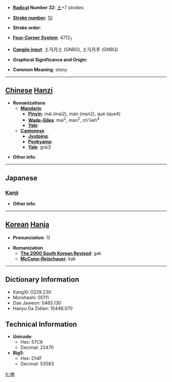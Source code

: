 * '''[[Wiktionary:Chinese radical index| Radical]] Number 32''': [[Wiktionary:Chinese radical index 土|土]]+7 strokes

* '''[[Wiktionary:Chinese total strokes index|Stroke number]]''': [[Wiktionary:Chinese total strokes index 10|10]]

* '''Stroke order''': 

* '''[[Wiktionary:Chinese four corner index|Four-Corner System]]''': 4712<sub>7</sub>

* '''[[Wiktionary:Chinese Cangjie index|Cangjie input]]''': 土弓月土 (GNBG), 土弓月手 (GNBQ)

* '''Graphical Significance and Origin''': 

* '''Common Meaning''': stony

----

== [[Chinese]] [[Hanzi]] ==

* '''Romanizations'''
** '''[[Mandarin]]'''
*** '''[[Pinyin]]''': mái (mai2), mán (man2), què (que4)
*** '''[[Wade-Giles]]''': mai<sup>2</sup>, man<sup>2</sup>, ch'üeh<sup>4</sup>
*** '''[[Yale]]''': 
** '''[[Cantonese]]'''
*** '''[[Jyutping]]''':
*** '''[[Penkyamp]]''': 
*** '''[[Yale]]''': gok3

* '''Other info''': 

----

==Japanese==
===[[Kanji]]===
{{kanji|on readings=[[かく]] (kaku)
|kun readings=[[きそう]] (kisou)
}}

* '''Other info''':  

----

== [[Korean]] [[Hanja]] ==

* '''Pronunciation''': 각

* '''Romanization'''
** '''[[The 2000 South Korean Revised Romanization|The 2000 South Korean Revised]]''': gak
** '''[[McCune-Reischauer]]''': kak

----

== Dictionary Information ==

* KangXi: 0229.230
* Morohashi: 05111
* Dae Jaweon: 0465.130
* Hanyu Da Zidian: 10446.070

== Technical Information ==

* '''Unicode''':
** Hex: 57C6
** Decimal: 22470
* '''Big5''':
** Hex: D14F
** Decimal: 53583

[[fr:埆]]